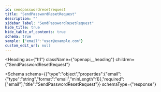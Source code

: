 ```yaml
---
id: sendpasswordresetrequest
title: "SendPasswordResetRequest"
description: ""
sidebar_label: "SendPasswordResetRequest"
hide_title: true
hide_table_of_contents: true
schema: true
sample: {"email":"user@example.com"}
custom_edit_url: null
---
```



<Heading
  as={"h1"}
  className={"openapi__heading"}
  children={"SendPasswordResetRequest"}
>
</Heading>





<Schema
  schema={{"type":"object","properties":{"email":{"type":"string","format":"email","minLength":1}},"required":["email"],"title":"SendPasswordResetRequest"}}
  schemaType={"response"}
>
  
</Schema>
            